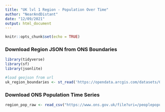 ```yaml
---
title: "UK lvl 1 Region - Population Over Time"
author: "NearAndDistant"
date: "12/09/2021"
output: html_document
---
```


```r
knitr::opts_chunk$set(echo = TRUE)
```

### Download Region JSON from ONS Boundaries
```r
library(tidyverse)
library(sf)
library(jsonlite)

#load geojson from url
uk_region_boundaries <- st_read('https://opendata.arcgis.com/datasets/01fd6b2d7600446d8af768005992f76a_3.geojson')

```

### Download ONS Population Time Series
```r

region_pop_raw <- read_csv("https://www.ons.gov.uk/file?uri=/peoplepopulationandcommunity/populationandmigration/populationestimates/datasets/populationestimatestimeseriesdataset/current/pop.csv")

```
